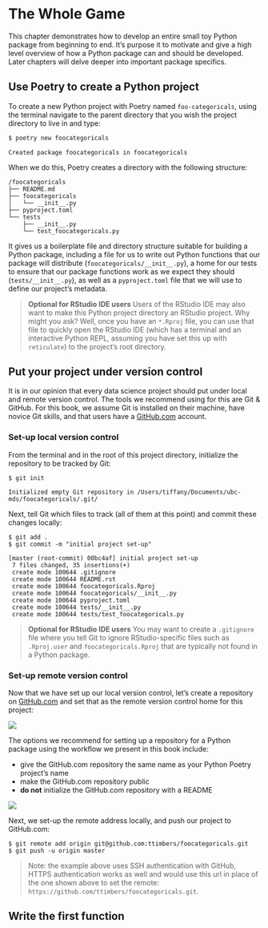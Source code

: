 # The Whole Game {#whole-game}

This chapter demonstrates how to develop an entire small toy Python package from beginning to end. It's purpose it to motivate and give a high level overview of how a Python package can and should be developed. Later chapters will delve deeper into important package specifics. 

## Use Poetry to create a Python project {#poetry-to-create-project}

To create a new Python project with Poetry named `foo-categoricals`, using the terminal navigate to the parent directory that you wish the project directory to live in and type:

```python
$ poetry new foocategoricals
```

```
Created package foocategoricals in foocategoricals
```

When we do this, Poetry creates a directory with the following structure:

```
/foocategoricals
├── README.md
├── foocategoricals
│   └── __init__.py
├── pyproject.toml
└── tests
    ├── __init__.py
    └── test_foocategoricals.py
```

It gives us a boilerplate file and directory structure suitable for building a Python package, including a file for us to write out Python functions that our package will distribute (`foocategoricals/__init__.py`), a home for our tests to ensure that our package functions work as we expect they should (`tests/__init__.py`), as well as a `pyproject.toml` file that we will use to define our project's metadata.

> **Optional for RStudio IDE users**
> Users of the RStudio IDE may also want to make this Python project directory an RStudio project. Why might you ask? Well, once you have an `*.Rproj` file, you can use that file to quickly open the RStudio IDE (which has a terminal and an interactive Python REPL, assuming you have set this up with `reticulate`) to the project's root directory.

## Put your project under version control {#versio-control}

It is in our opinion that every data science project should put under local and remote version control. The tools we recommend using for this are Git & GitHub. For this book, we assume Git is installed on their machine, have novice Git skills, and that users have a [GitHub.com](https://github.com/) account.

### Set-up local version control

From the terminal and in the root of this project directory, initialize the repository to be tracked by Git:

```
$ git init
```

```
Initialized empty Git repository in /Users/tiffany/Documents/ubc-mds/foocategoricals/.git/
```

Next, tell Git which files to track (all of them at this point) and commit these changes locally:

```
$ git add .
$ git commit -m "initial project set-up"
```

```
[master (root-commit) 00bc4af] initial project set-up
 7 files changed, 35 insertions(+)
 create mode 100644 .gitignore
 create mode 100644 README.rst
 create mode 100644 foocategoricals.Rproj
 create mode 100644 foocategoricals/__init__.py
 create mode 100644 pyproject.toml
 create mode 100644 tests/__init__.py
 create mode 100644 tests/test_foocategoricals.py
```

> **Optional for RStudio IDE users**
> You may want to create a `.gitignore` file where you tell Git to ignore RStudio-specific files such as `.Rproj.user` and `foocategoricals.Rproj` that are typically not found in a Python package.


### Set-up remote version control

Now that we have set up our local version control, let's create a repository on [GitHub.com](https://github.com/) and set that as the remote version control home for this project:

<img src="img/set-up-github1.png">

The options we recommend for setting up a repository for a Python package using the workflow we present in this book include: 

- give the GitHub.com repository the same name as your Python Poetry project's name
- make the GitHub.com repository public
- **do not** initialize the GitHub.com repository with a README

<img src="img/set-up-github2.png" >

Next, we set-up the remote address locally, and push our project to GitHub.com:

```
$ git remote add origin git@github.com:ttimbers/foocategoricals.git
$ git push -u origin master
```

> Note: the example above uses SSH authentication with GitHub, HTTPS authentication works as well and would use this url in place of the one shown above to set the remote: `https://github.com/ttimbers/foocategoricals.git`.

## Write the first function {#first-function}


